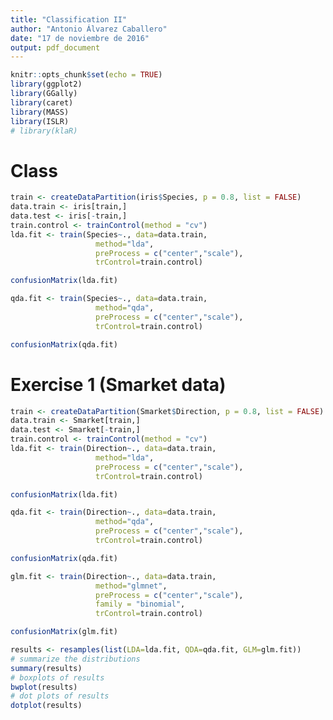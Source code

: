 ```yaml
---
title: "Classification II"
author: "Antonio Álvarez Caballero"
date: "17 de noviembre de 2016"
output: pdf_document
---
```


```r
knitr::opts_chunk$set(echo = TRUE)
library(ggplot2)
library(GGally)
library(caret)
library(MASS)
library(ISLR)
# library(klaR)
```

# Class

```r
train <- createDataPartition(iris$Species, p = 0.8, list = FALSE)
data.train <- iris[train,]
data.test <- iris[-train,]
train.control <- trainControl(method = "cv")
lda.fit <- train(Species~., data=data.train, 
                   method="lda",
                   preProcess = c("center","scale"),
                   trControl=train.control)

confusionMatrix(lda.fit)

qda.fit <- train(Species~., data=data.train, 
                   method="qda",
                   preProcess = c("center","scale"),
                   trControl=train.control)

confusionMatrix(qda.fit)
```

# Exercise 1 (Smarket data)

```r
train <- createDataPartition(Smarket$Direction, p = 0.8, list = FALSE)
data.train <- Smarket[train,]
data.test <- Smarket[-train,]
train.control <- trainControl(method = "cv")
lda.fit <- train(Direction~., data=data.train, 
                   method="lda",
                   preProcess = c("center","scale"),
                   trControl=train.control)

confusionMatrix(lda.fit)

qda.fit <- train(Direction~., data=data.train, 
                   method="qda",
                   preProcess = c("center","scale"),
                   trControl=train.control)

confusionMatrix(qda.fit)

glm.fit <- train(Direction~., data=data.train, 
                   method="glmnet",
                   preProcess = c("center","scale"),
                   family = "binomial",
                   trControl=train.control)

confusionMatrix(glm.fit)
```


```r
results <- resamples(list(LDA=lda.fit, QDA=qda.fit, GLM=glm.fit))
# summarize the distributions
summary(results)
# boxplots of results
bwplot(results)
# dot plots of results
dotplot(results)
```


